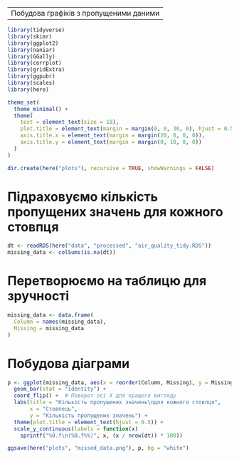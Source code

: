 ﻿---
Побудова графіків з пропущеними даними
---

```r
library(tidyverse)
library(skimr)
library(ggplot2)
library(naniar)
library(GGally)
library(corrplot)
library(gridExtra)
library(ggpubr)
library(scales)
library(here)

theme_set(
  theme_minimal() +
  theme(
    text = element_text(size = 18),
    plot.title = element_text(margin = margin(0, 0, 30, 0), hjust = 0.5),
    axis.title.x = element_text(margin = margin(20, 0, 0, 0)),
    axis.title.y = element_text(margin = margin(0, 10, 0, 0))
  )
)

dir.create(here("plots"), recursive = TRUE, showWarnings = FALSE)
```

# Підраховуємо кількість пропущених значень для кожного стовпця

```r
dt <- readRDS(here("data", "processed", "air_quality_tidy.RDS"))
missing_data <- colSums(is.na(dt))
```

# Перетворюємо на таблицю для зручності
```r
missing_data <- data.frame(
  Column = names(missing_data),
  Missing = missing_data
)
```

# Побудова діаграми

```r
p <- ggplot(missing_data, aes(x = reorder(Column, Missing), y = Missing)) +
  geom_bar(stat = "identity") +
  coord_flip() +  # Поворот осі X для кращого вигляду
  labs(title = "Кількість пропущених значень\nдля кожного стовпця",
       x = "Стовпець",
       y = "Кількість пропущених значень") +
  theme(plot.title = element_text(hjust = 0.5)) +
  scale_y_continuous(labels = function(x) 
    sprintf("%0.f\n(%0.f%%)", x, (x / nrow(dt)) * 100))

ggsave(here("plots", "missed_data.png"), p, bg = "white")
```
